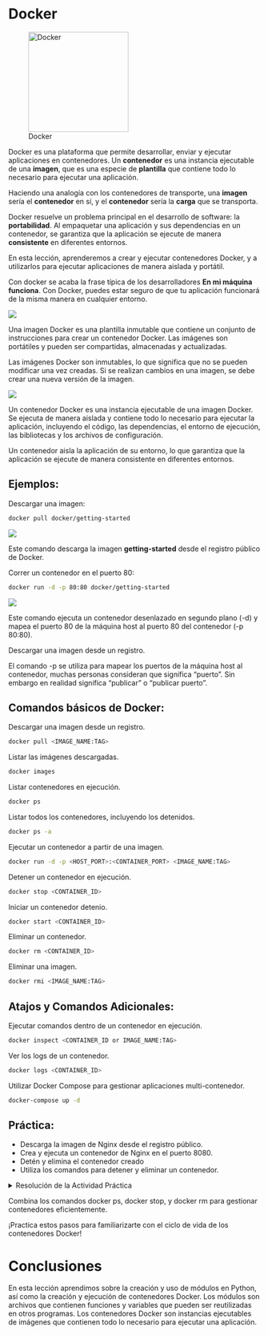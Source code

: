 :::{.justify}
# Docker

:::{.center}
![Docker](./images/docker.png){width=200px}
:::

Docker es una plataforma que permite desarrollar, enviar y ejecutar aplicaciones en contenedores. Un **contenedor** es una instancia ejecutable de una **imagen**, que es una especie de **plantilla** que contiene todo lo necesario para ejecutar una aplicación.

Haciendo una analogía con los contenedores de transporte, una **imagen** sería el **contenedor** en sí, y el **contenedor** sería la **carga** que se transporta.

Docker resuelve un problema principal en el desarrollo de software: la **portabilidad**. Al empaquetar una aplicación y sus dependencias en un contenedor, se garantiza que la aplicación se ejecute de manera **consistente** en diferentes entornos.

En esta lección, aprenderemos a crear y ejecutar contenedores Docker, y a utilizarlos para ejecutar aplicaciones de manera aislada y portátil.

Con docker se acaba la frase típica de los desarrolladores **En mi máquina funciona**. Con Docker, puedes estar seguro de que tu aplicación funcionará de la misma manera en cualquier entorno.

:::{.center}
![](./images/docker_image.png)
:::

Una imagen Docker es una plantilla inmutable que contiene un conjunto de instrucciones para crear un contenedor Docker. Las imágenes son portátiles y pueden ser compartidas, almacenadas y actualizadas.

:::{.callout-tip}
Las imágenes Docker son inmutables, lo que significa que no se pueden modificar una vez creadas. Si se realizan cambios en una imagen, se debe crear una nueva versión de la imagen.
:::


:::{.center}
![](./images/docker_container.png)
:::

Un contenedor Docker es una instancia ejecutable de una imagen Docker. Se ejecuta de manera aislada y contiene todo lo necesario para ejecutar la aplicación, incluyendo el código, las dependencias, el entorno de ejecución, las bibliotecas y los archivos de configuración.

:::{.callout-tip}
Un contenedor aisla la aplicación de su entorno, lo que garantiza que la aplicación se ejecute de manera consistente en diferentes entornos.
:::

## Ejemplos:

Descargar una imagen:

```bash
docker pull docker/getting-started
```
:::{.center}
![](images/paste-2.png)
:::

Este comando descarga la imagen **getting-started** desde el registro público de Docker.

Correr un contenedor en el puerto 80:

```bash
docker run -d -p 80:80 docker/getting-started
```

:::{.center}
![](images/paste-1.png)
:::

Este comando ejecuta un contenedor desenlazado en segundo plano (-d) y mapea el puerto 80 de la máquina host al puerto 80 del contenedor (-p 80:80).

Descargar una imagen desde un registro.

:::{.callout-tip}
El comando -p se utiliza para mapear los puertos de la máquina host al contenedor, muchas personas consideran que significa "puerto". Sin embargo en realidad significa "publicar" o "publicar puerto".
:::

## Comandos básicos de Docker:

Descargar una imagen desde un registro.

```bash
docker pull <IMAGE_NAME:TAG>
```
Listar las imágenes descargadas.

```bash
docker images
```
Listar contenedores en ejecución.

```bash
docker ps
```
Listar todos los contenedores, incluyendo los detenidos.

```bash
docker ps -a
```
Ejecutar un contenedor a partir de una imagen.

```bash
docker run -d -p <HOST_PORT>:<CONTAINER_PORT> <IMAGE_NAME:TAG>
```
Detener un contenedor en ejecución.

```bash
docker stop <CONTAINER_ID>
```
Iniciar un contenedor detenio.

```bash
docker start <CONTAINER_ID>
```
Eliminar un contenedor.

```bash
docker rm <CONTAINER_ID>
```
Eliminar una imagen.

```bash
docker rmi <IMAGE_NAME:TAG>
```
## Atajos y Comandos Adicionales:

Ejecutar comandos dentro de un contenedor en ejecución.

```bash
docker inspect <CONTAINER_ID or IMAGE_NAME:TAG>
```
Ver los logs de un contenedor.

```bash
docker logs <CONTAINER_ID>
```
Utilizar Docker Compose para gestionar aplicaciones multi-contenedor.

```bash
docker-compose up -d
```

## Práctica:

- Descarga la imagen de Nginx desde el registro público.
- Crea y ejecuta un contenedor de Nginx en el puerto 8080.
- Detén y elimina el contenedor creado
- Utiliza los comandos para detener y eliminar un contenedor.

<details>
<summary>Resolución de la Actividad Práctica</summary>

1. Abre tu terminal o línea de comandos.
2. Descarga la imagen de Nginx desde el registro público de Docker:

```bash
docker pull nginx
```
3. Crea y ejecuta un contenedor de Nginx en el puerto 8080:

```bash
docker run -d -p 8080:80 nginx
```
Elige un puerto en tu máquina local (por ejemplo, 8080) para mapearlo al puerto 80 del contenedor.

4. Verifica que el contenedor esté en ejecución:

```bash
docker ps
```
5. Si el contenedor está en ejecución, detenlo utilizando el siguiente comando:

```bash
docker stop <CONTAINER_ID>
```
Reemplaza **<CONTAINER_ID>** con el ID real del contenedor que obtuviste en el paso anterior.

6. Elimina el contenedor detenido:

```bash
docker rm <CONTAINER_ID>
```
Reemplaza **<CONTAINER_ID>** con el ID real del contenedor.

</details>

::: {.callout-tip}
Combina los comandos docker ps, docker stop, y docker rm para gestionar contenedores eficientemente. 

¡Practica estos pasos para familiarizarte con el ciclo de vida de los contenedores Docker!
:::

# Conclusiones

En esta lección aprendimos sobre la creación y uso de módulos en Python, así como la creación y ejecución de contenedores Docker. Los módulos son archivos que contienen funciones y variables que pueden ser reutilizadas en otros programas. Los contenedores Docker son instancias ejecutables de imágenes que contienen todo lo necesario para ejecutar una aplicación.
:::

